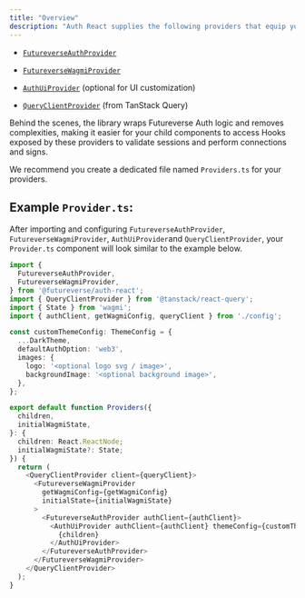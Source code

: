 ```yaml
---
title: "Overview"
description: "Auth React supplies the following providers that equip your application with session-related methods, variable objects, and connection capabilities:"
---
```


* [`FutureverseAuthProvider`](/dev/authentication/providers/futureverseauthprovider)

* [`FutureverseWagmiProvider`](/dev/authentication/providers/futureversewagmiprovider)

* [`AuthUiProvider`](/dev/authentication/providers/authuiprovider) (optional for UI customization)

* [`QueryClientProvider`](/dev/authentication/providers/queryclientprovider) (from TanStack Query)

Behind the scenes, the library wraps Futureverse Auth logic and removes complexities, making it easier for your child components to access Hooks exposed by these providers to validate sessions and perform connections and signs.

We recommend you create a dedicated file named `Providers.ts` for your providers.

## Example `Provider.ts`:

After importing and configuring `FutureverseAuthProvider`, `FutureverseWagmiProvider`, `AuthUiProvider`and `QueryClientProvider`, your `Provider.ts` component will look similar to the example below.

``` typescript
import {
  FutureverseAuthProvider,
  FutureverseWagmiProvider,
} from '@futureverse/auth-react';
import { QueryClientProvider } from '@tanstack/react-query';
import { State } from 'wagmi';
import { authClient, getWagmiConfig, queryClient } from './config';

const customThemeConfig: ThemeConfig = {
  ...DarkTheme,
  defaultAuthOption: 'web3',
  images: {
    logo: '<optional logo svg / image>',
    backgroundImage: '<optional background image>',
  },
};

export default function Providers({
  children,
  initialWagmiState,
}: {
  children: React.ReactNode;
  initialWagmiState?: State;
}) {
  return (
    <QueryClientProvider client={queryClient}>
      <FutureverseWagmiProvider
        getWagmiConfig={getWagmiConfig}
        initialState={initialWagmiState}
      >
        <FutureverseAuthProvider authClient={authClient}>
          <AuthUiProvider authClient={authClient} themeConfig={customThemeConfig}>
            {children}
          </AuthUiProvider>
        </FutureverseAuthProvider>
      </FutureverseWagmiProvider>
    </QueryClientProvider>
  );
}
```